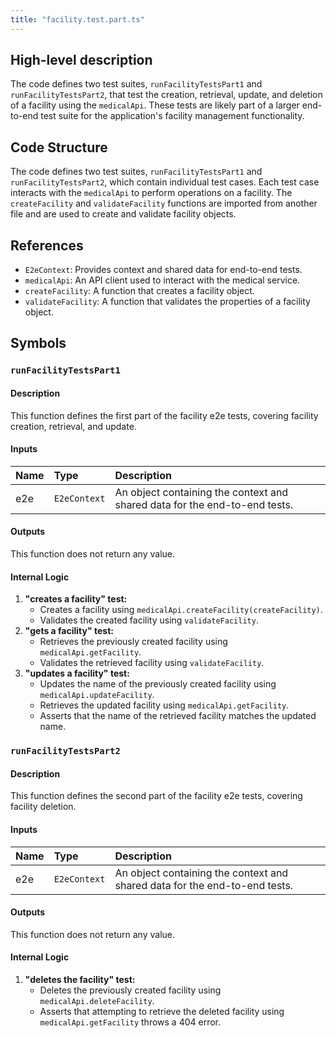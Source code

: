 ```yaml
---
title: "facility.test.part.ts"
---
```


## High-level description
The code defines two test suites, `runFacilityTestsPart1` and `runFacilityTestsPart2`, that test the creation, retrieval, update, and deletion of a facility using the `medicalApi`. These tests are likely part of a larger end-to-end test suite for the application's facility management functionality.

## Code Structure
The code defines two test suites, `runFacilityTestsPart1` and `runFacilityTestsPart2`, which contain individual test cases. Each test case interacts with the `medicalApi` to perform operations on a facility. The `createFacility` and `validateFacility` functions are imported from another file and are used to create and validate facility objects.

## References
- `E2eContext`: Provides context and shared data for end-to-end tests.
- `medicalApi`: An API client used to interact with the medical service.
- `createFacility`: A function that creates a facility object.
- `validateFacility`: A function that validates the properties of a facility object.

## Symbols

### `runFacilityTestsPart1`
#### Description
This function defines the first part of the facility e2e tests, covering facility creation, retrieval, and update.

#### Inputs
| Name | Type | Description |
|:-----|:-----|:------------|
| e2e | `E2eContext` | An object containing the context and shared data for the end-to-end tests. |

#### Outputs
This function does not return any value.

#### Internal Logic
1. **"creates a facility" test:**
    - Creates a facility using `medicalApi.createFacility(createFacility)`.
    - Validates the created facility using `validateFacility`.
2. **"gets a facility" test:**
    - Retrieves the previously created facility using `medicalApi.getFacility`.
    - Validates the retrieved facility using `validateFacility`.
3. **"updates a facility" test:**
    - Updates the name of the previously created facility using `medicalApi.updateFacility`.
    - Retrieves the updated facility using `medicalApi.getFacility`.
    - Asserts that the name of the retrieved facility matches the updated name.

### `runFacilityTestsPart2`
#### Description
This function defines the second part of the facility e2e tests, covering facility deletion.

#### Inputs
| Name | Type | Description |
|:-----|:-----|:------------|
| e2e | `E2eContext` | An object containing the context and shared data for the end-to-end tests. |

#### Outputs
This function does not return any value.

#### Internal Logic
1. **"deletes the facility" test:**
    - Deletes the previously created facility using `medicalApi.deleteFacility`.
    - Asserts that attempting to retrieve the deleted facility using `medicalApi.getFacility` throws a 404 error.
